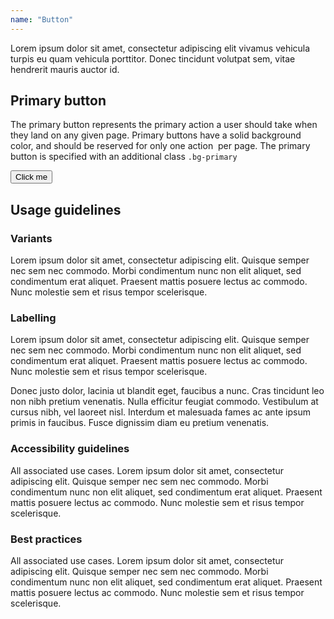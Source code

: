 ```yaml
---
name: "Button"
---
```


Lorem ipsum dolor sit amet, consectetur adipiscing elit vivamus vehicula
turpis eu quam vehicula porttitor. Donec tincidunt volutpat sem, vitae
hendrerit mauris auctor id.

## Primary button

The primary button represents the primary action a user should take when
they land on any given page. Primary buttons have a solid background color,
and should be reserved for only one action  per page. The primary button is
specified with an additional class `.bg-primary`


<Button>Click me</Button>

## Usage guidelines

### Variants

Lorem ipsum dolor sit amet, consectetur adipiscing elit. Quisque semper nec
sem nec commodo. Morbi condimentum nunc non elit aliquet, sed condimentum erat
aliquet. Praesent mattis posuere lectus ac commodo. Nunc molestie sem et risus
tempor scelerisque.

### Labelling

Lorem ipsum dolor sit amet, consectetur adipiscing elit. Quisque semper nec sem
nec commodo. Morbi condimentum nunc non elit aliquet, sed condimentum erat aliquet.
Praesent mattis posuere lectus ac commodo. Nunc molestie sem et risus tempor
scelerisque.

Donec justo dolor, lacinia ut blandit eget, faucibus a nunc. Cras tincidunt leo non
nibh pretium venenatis. Nulla efficitur feugiat commodo. Vestibulum at cursus nibh,
vel laoreet nisl. Interdum et malesuada fames ac ante ipsum primis in faucibus. Fusce
dignissim diam eu pretium venenatis.

### Accessibility guidelines

All associated use cases. Lorem ipsum dolor sit amet, consectetur adipiscing elit.
Quisque semper nec sem nec commodo. Morbi condimentum nunc non elit aliquet, sed
condimentum erat aliquet. Praesent mattis posuere lectus ac commodo. Nunc molestie
sem et risus tempor scelerisque.

### Best practices

All associated use cases. Lorem ipsum dolor sit amet, consectetur adipiscing elit.
Quisque semper nec sem nec commodo. Morbi condimentum nunc non elit aliquet, sed
condimentum erat aliquet. Praesent mattis posuere lectus ac commodo. Nunc molestie
sem et risus tempor scelerisque.
